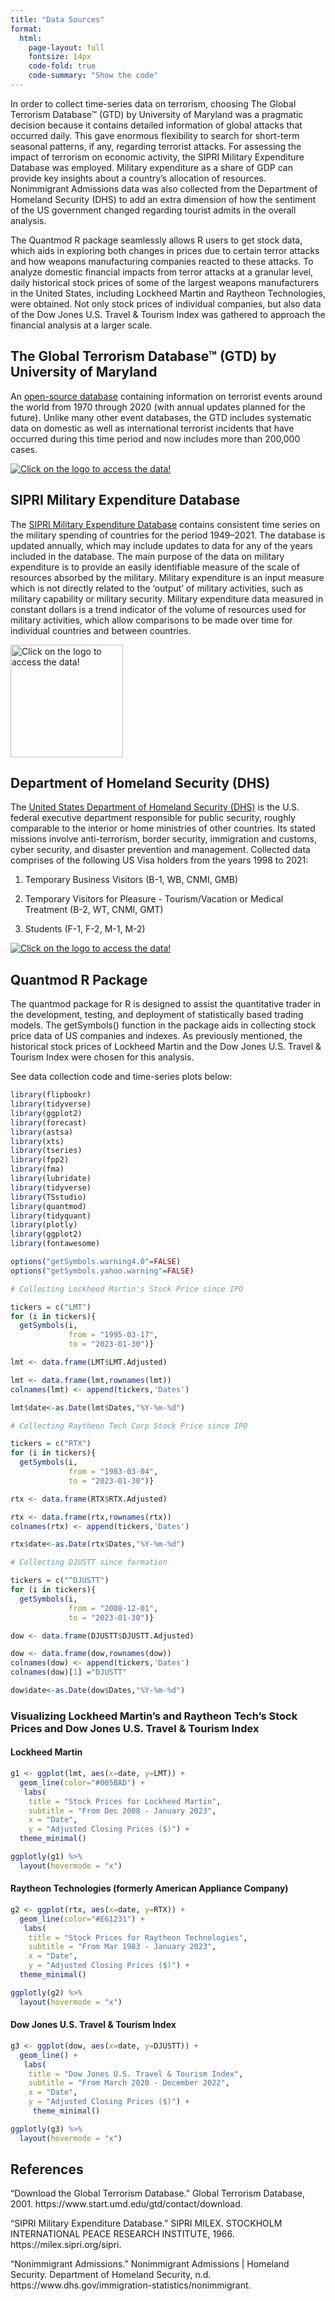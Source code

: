```yaml
---
title: "Data Sources"
format:
  html:
    page-layout: full
    fontsize: 14px
    code-fold: true
    code-summary: "Show the code"
---
```


In order to collect time-series data on terrorism, choosing The Global Terrorism Database™ (GTD) by University of Maryland was a pragmatic decision because it contains detailed information of global attacks that occurred daily. This gave  enormous flexibility to search for short-term seasonal patterns, if any, regarding terrorist attacks. For assessing the impact of terrorism on economic activity, the SIPRI Military Expenditure Database was employed. Military expenditure as a share of GDP can provide key insights about a country's allocation of resources. Nonimmigrant Admissions data was also collected from the Department of Homeland Security (DHS) to add an extra dimension of how the sentiment of the US government changed regarding tourist admits in the overall analysis.

The Quantmod R package seamlessly allows R users to get stock data, which aids in exploring both changes in prices due to certain terror attacks and how weapons manufacturing companies reacted to these attacks. To analyze domestic financial impacts from terror attacks at a granular level, daily historical stock prices of some of the largest weapons manufacturers in the United States, including Lockheed Martin and Raytheon Technologies, were obtained. Not only stock prices of individual companies, but also data of the Dow Jones U.S. Travel & Tourism Index was gathered to approach the financial analysis at a larger scale.

## The Global Terrorism Database™ (GTD) by University of Maryland

An [open-source database](https://www.start.umd.edu/gtd/contact/download) containing information on terrorist events around the world from 1970 through 2020 (with annual updates planned for the future). Unlike many other event databases, the GTD includes systematic data on domestic as well as international terrorist incidents that have occurred during this time period and now includes more than 200,000 cases.

[![Click on the logo to access the data!](gtd.jpeg)](../Data/gtd.xlsx)

## SIPRI Military Expenditure Database

The [SIPRI Military Expenditure Database](https://milex.sipri.org/sipri) contains consistent time series on the military spending of countries for the period 1949--2021. The database is updated annually, which may include updates to data for any of the years included in the database. The main purpose of the data on military expenditure is to provide an easily identifiable measure of the scale of resources absorbed by the military. Military expenditure is an input measure which is not directly related to the 'output' of military activities, such as military capability or military security. Military expenditure data measured in constant dollars is a trend indicator of the volume of resources used for military activities, which allow comparisons to be made over time for individual countries and between countries.

[![Click on the logo to access the data!](sipri.jpeg){height="180"}](../Data/SIPRI.xlsx)

## Department of Homeland Security (DHS)

The [United States Department of Homeland Security (DHS)](https://www.dhs.gov/immigration-statistics/nonimmigrant) is the U.S. federal executive department responsible for public security, roughly comparable to the interior or home ministries of other countries. Its stated missions involve anti-terrorism, border security, immigration and customs, cyber security, and disaster prevention and management. Collected data comprises of the following US Visa holders from the years 1998 to 2021:

1. Temporary Business Visitors (B-1, WB, CNMI, GMB)

2. Temporary Visitors for Pleasure - Tourism/Vacation or Medical Treatment (B-2, WT, CNMI, GMT)

3. Students (F-1, F-2, M-1, M-2) 

[![Click on the logo to access the data!](dhs.jpeg)](../Data/DHS_98_21.xls)

## Quantmod R Package

The quantmod package for R is designed to assist the quantitative trader in the development, testing, and deployment of statistically based trading models. The getSymbols() function in the package aids in collecting stock price data of US companies and indexes. As previously mentioned, the historical stock prices of Lockheed Martin and the Dow Jones U.S. Travel & Tourism Index were chosen for this analysis.

See data collection code and time-series plots below:

```r
library(flipbookr)
library(tidyverse)
library(ggplot2)
library(forecast)
library(astsa) 
library(xts)
library(tseries)
library(fpp2)
library(fma)
library(lubridate)
library(tidyverse)
library(TSstudio)
library(quantmod)
library(tidyquant)
library(plotly)
library(ggplot2)
library(fontawesome)
```

```r
options("getSymbols.warning4.0"=FALSE)
options("getSymbols.yahoo.warning"=FALSE)

# Collecting Lockheed Martin's Stock Price since IPO

tickers = c("LMT")
for (i in tickers){
  getSymbols(i,
             from = "1995-03-17",
             to = "2023-01-30")}

lmt <- data.frame(LMT$LMT.Adjusted)

lmt <- data.frame(lmt,rownames(lmt))
colnames(lmt) <- append(tickers,'Dates')

lmt$date<-as.Date(lmt$Dates,"%Y-%m-%d")

# Collecting Raytheon Tech Corp Stock Price since IPO

tickers = c("RTX")
for (i in tickers){
  getSymbols(i,
             from = "1983-03-04",
             to = "2023-01-30")}

rtx <- data.frame(RTX$RTX.Adjusted)

rtx <- data.frame(rtx,rownames(rtx))
colnames(rtx) <- append(tickers,'Dates')

rtx$date<-as.Date(rtx$Dates,"%Y-%m-%d")

# Collecting DJUSTT since formation

tickers = c("^DJUSTT")
for (i in tickers){
  getSymbols(i,
             from = "2008-12-01",
             to = "2023-01-30")}

dow <- data.frame(DJUSTT$DJUSTT.Adjusted)

dow <- data.frame(dow,rownames(dow))
colnames(dow) <- append(tickers,'Dates')
colnames(dow)[1] ="DJUSTT"

dow$date<-as.Date(dow$Dates,"%Y-%m-%d")
```

### Visualizing Lockheed Martin's and Raytheon Tech's Stock Prices and Dow Jones U.S. Travel & Tourism Index

::: panel-tabset
#### Lockheed Martin

```r
g1 <- ggplot(lmt, aes(x=date, y=LMT)) +
  geom_line(color="#005BAD") +
   labs(
    title = "Stock Prices for Lockheed Martin",
    subtitle = "From Dec 2008 - January 2023",
    x = "Date",
    y = "Adjusted Closing Prices ($)") + 
  theme_minimal() 

ggplotly(g1) %>%
  layout(hovermode = "x")
```

#### Raytheon Technologies (formerly American Appliance Company)

```r
g2 <- ggplot(rtx, aes(x=date, y=RTX)) +
  geom_line(color="#E61231") +
   labs(
    title = "Stock Prices for Raytheon Technologies",
    subtitle = "From Mar 1983 - January 2023",
    x = "Date",
    y = "Adjusted Closing Prices ($)") + 
  theme_minimal() 

ggplotly(g2) %>%
  layout(hovermode = "x")
```

#### Dow Jones U.S. Travel & Tourism Index

```r
g3 <- ggplot(dow, aes(x=date, y=DJUSTT)) +
  geom_line() +
   labs(
    title = "Dow Jones U.S. Travel & Tourism Index",
    subtitle = "From March 2020 - December 2022",
    x = "Date",
    y = "Adjusted Closing Prices ($)") + 
     theme_minimal() 

ggplotly(g3) %>%
  layout(hovermode = "x")
```
:::

## References

“Download the Global Terrorism Database.” Global Terrorism Database, 2001. https://www.start.umd.edu/gtd/contact/download. 

“SIPRI Military Expenditure Database.” SIPRI MILEX. STOCKHOLM INTERNATIONAL PEACE RESEARCH INSTITUTE, 1966. https://milex.sipri.org/sipri. 

“Nonimmigrant Admissions.” Nonimmigrant Admissions | Homeland Security. Department of Homeland Security, n.d. https://www.dhs.gov/immigration-statistics/nonimmigrant. 